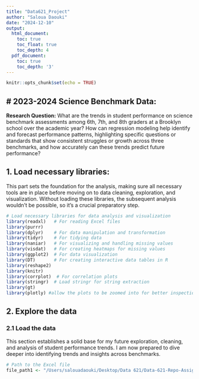 ```yaml
---
title: "Data621_Project"
author: "Saloua Daouki"
date: "2024-12-10"
output:
  html_document:
    toc: true
    toc_float: true
    toc_depth: 4
  pdf_document:
    toc: true
    toc_depth: '3'
---
```


```r
knitr::opts_chunk$set(echo = TRUE)
```

## # 2023-2024 Science Benchmark Data:

**Research Question:** What are the trends in student performance on science benchmark assessments among 6th, 7th, and 8th graders at a Brooklyn school over the academic year? How can regression modeling help identify and forecast performance patterns, highlighting specific questions or standards that show consistent struggles or growth across three benchmarks, and how accurately can these trends predict future performance?

## 1. Load necessary libraries:

This part sets the foundation for the analysis, making sure all necessary tools are in place before moving on to data cleaning, exploration, and visualization. Without loading these libraries, the subsequent analysis wouldn’t be possible, so it's a crucial preparatory step.

```r
# Load necessary libraries for data analysis and visualization
library(readxl)   # For reading Excel files
library(purrr)
library(dplyr)    # For data manipulation and transformation
library(tidyr)    # For tidying data
library(naniar)   # For visualizing and handling missing values
library(visdat)   # For creating heatmaps for missing values
library(ggplot2)  # For data visualization
library(DT)       # For creating interactive data tables in R
library(reshape2) 
library(knitr)
library(corrplot)  # For correlation plots
library(stringr)  # Load stringr for string extraction
library(gt)
library(plotly) #allow the plots to be zoomed into for better inspection without sacrificing plot quality.
```

## 2. Explore the data

### 2.1 Load the data

This section establishes a solid base for my future exploration, cleaning, and analysis of student performance trends. I am now prepared to dive deeper into identifying trends and insights across benchmarks.

```r
# Path to the Excel file
file_path1 <- "/Users/salouadaouki/Desktop/Data 621/Data-621-Repo-Assignemnt/Data621_Project/2023 - 2024 SCIENCE BENCHMARK DATA  copy.csv"
```





